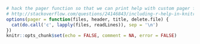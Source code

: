 ```r
# hack the pager function so that we can print help with custom pager function
# http://stackoverflow.com/questions/24146843/including-r-help-in-knitr-output
options(pager = function(files, header, title, delete.file) {
  cat(do.call('c', lapply(files, readLines)), sep = '\n')
})
knitr::opts_chunk$set(echo = FALSE, comment = NA, error = FALSE)
```
